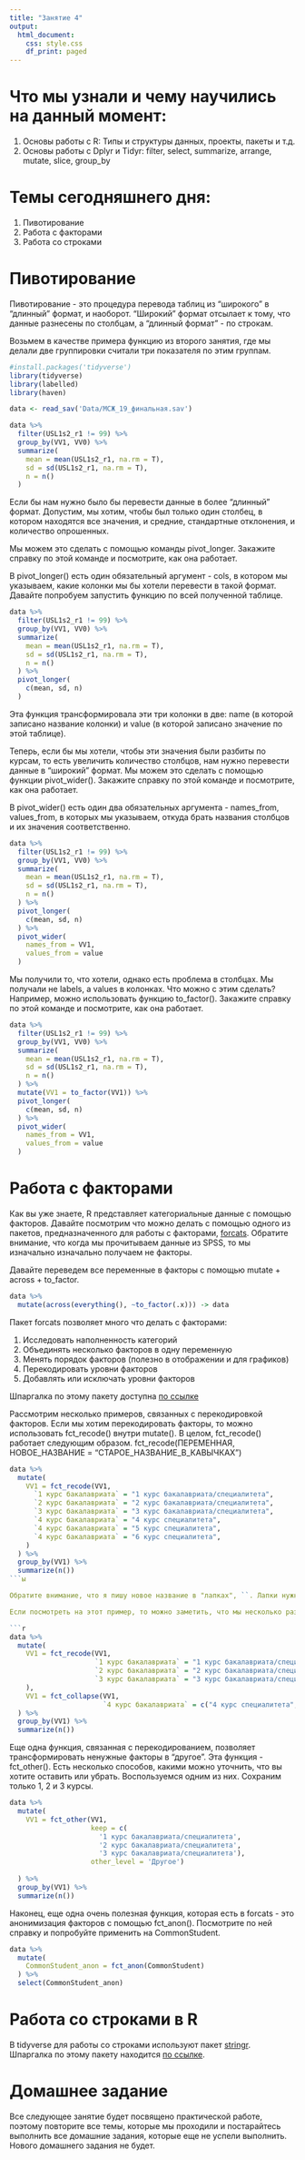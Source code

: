```yaml
---
title: "Занятие 4"
output:
  html_document:
    css: style.css
    df_print: paged
---
```


# Что мы узнали и чему научились на данный момент:

  1. Основы работы с R: Типы и структуры данных, проекты, пакеты и т.д.
  2. Основы работы с Dplyr и Tidyr: filter, select, summarize, arrange, mutate, slice, group_by
  
# Темы сегодняшнего дня:

  1. Пивотирование
  2. Работа с факторами
  3. Работа со строками

# Пивотирование

Пивотирование - это процедура перевода таблиц из "широкого" в "длинный" формат, и наоборот.
"Широкий" формат отсылает к тому, что данные разнесены по столбцам, а "длинный формат" - по строкам. 

Возьмем в качестве примера функцию из второго занятия, где мы делали две группировки считали три показателя по этим группам. 

```r
#install.packages('tidyverse')
library(tidyverse)
library(labelled)
library(haven)

data <- read_sav('Data/МСЖ_19_финальная.sav')

data %>% 
  filter(USL1s2_r1 != 99) %>% 
  group_by(VV1, VV0) %>% 
  summarize(
    mean = mean(USL1s2_r1, na.rm = T), 
    sd = sd(USL1s2_r1, na.rm = T),
    n = n()
  ) 
```

Если бы нам нужно было бы перевести данные в более "длинный" формат. Допустим, мы хотим, чтобы был только один столбец, в котором находятся все значения, и средние, стандартные отклонения, и количество опрошенных. 

Мы можем это сделать с помощью команды pivot_longer. Закажите справку по этой команде и посмотрите, как она работает. 

В pivot_longer() есть один обязательный аргумент - cols, в котором мы указываем, какие колонки мы бы хотели перевести в такой формат. Давайте попробуем запустить функцию по всей полученной таблице.

```r
data %>% 
  filter(USL1s2_r1 != 99) %>% 
  group_by(VV1, VV0) %>% 
  summarize(
    mean = mean(USL1s2_r1, na.rm = T), 
    sd = sd(USL1s2_r1, na.rm = T),
    n = n()
  ) %>% 
  pivot_longer(
    c(mean, sd, n)
  )
```

Эта функция трансформировала эти три колонки в две: name (в которой записано название колонки) и value (в которой записано значение по этой таблице).

Теперь, если бы мы хотели, чтобы эти значения были разбиты по курсам, то есть увеличить количество столбцов, нам нужно перевести данные в "широкий" формат. Мы можем это сделать с помощью функции pivot_wider(). Закажите справку по этой команде и посмотрите, как она работает. 

В pivot_wider() есть один два обязательных аргумента - names_from, values_from, в которых мы указываем, откуда брать названия столбцов и их значения соответственно.

```r
data %>% 
  filter(USL1s2_r1 != 99) %>% 
  group_by(VV1, VV0) %>% 
  summarize(
    mean = mean(USL1s2_r1, na.rm = T), 
    sd = sd(USL1s2_r1, na.rm = T),
    n = n()
  ) %>% 
  pivot_longer(
    c(mean, sd, n)
  ) %>% 
  pivot_wider(
    names_from = VV1,
    values_from = value
  )
```

Мы получили то, что хотели, однако есть проблема в столбцах. Мы получали не labels, а values в колонках. Что можно с этим сделать? Например, можно использовать функцию to_factor(). Закажите справку по этой команде и посмотрите, как она работает.  

```r
data %>% 
  filter(USL1s2_r1 != 99) %>% 
  group_by(VV1, VV0) %>% 
  summarize(
    mean = mean(USL1s2_r1, na.rm = T), 
    sd = sd(USL1s2_r1, na.rm = T),
    n = n()
  ) %>% 
  mutate(VV1 = to_factor(VV1)) %>%
  pivot_longer(
    c(mean, sd, n)
  ) %>% 
  pivot_wider(
    names_from = VV1,
    values_from = value
  )
```

# Работа с факторами

Как вы уже знаете, R представляет категориальные данные с помощью факторов. Давайте посмотрим что можно делать с помощью одного из пакетов, предназначенного для работы с факторами, [forcats](https://forcats.tidyverse.org/). Обратите внимание, что когда мы прочитываем данные из SPSS, то мы изначально изначально получаем не факторы. 

Давайте переведем все переменные в факторы с помощью mutate + across + to_factor.

```r
data %>% 
  mutate(across(everything(), ~to_factor(.x))) -> data
```

Пакет forcats позволяет много что делать с факторами:

  1. Исследовать наполненность категорий
  2. Объединять несколько факторов в одну переменную
  3. Менять порядок факторов (полезно в отображении и для графиков)
  4. Перекодировать уровни факторов
  5. Добавлять или исключать уровни факторов
  
Шпаргалка по этому пакету доступна [по ссылке](https://github.com/rstudio/cheatsheets/raw/master/factors.pdf)

Рассмотрим несколько примеров, связанных с перекодировкой факторов. Если мы хотим перекодировать факторы, то можно использовать fct_recode() внутри mutate(). В целом, fct_recode() работает следующим образом. fct_recode(ПЕРЕМЕННАЯ, НОВОЕ_НАЗВАНИЕ = "СТАРОЕ_НАЗВАНИЕ_В_КАВЫЧКАХ")

```r
data %>% 
  mutate(
    VV1 = fct_recode(VV1,
      `1 курс бакалавриата` = "1 курс бакалавриата/специалитета", 
      `2 курс бакалавриата` = "2 курс бакалавриата/специалитета", 
      `3 курс бакалавриата` = "3 курс бакалавриата/специалитета", 
      `4 курс бакалавриата` = "4 курс специалитета", 
      `4 курс бакалавриата` = "5 курс специалитета", 
      `4 курс бакалавриата` = "6 курс специалитета", 
    )
  ) %>% 
  group_by(VV1) %>% 
  summarize(n())
```ы

Обратите внимание, что я пишу новое название в "лапках", ``. Лапки нужны для того, чтобы писать названия переменных на русском, использовать пробелы и вообще значительно расширить ваши возможности в названиях. 

Если посмотреть на этот пример, то можно заметить, что мы несколько раз повторяли "4 курс". Это можно было бы сделать с помощью fct_collapse(), который схлопывает несколько значений в одно. 

```r
data %>% 
  mutate(
    VV1 = fct_recode(VV1,
                     `1 курс бакалавриата` = "1 курс бакалавриата/специалитета", 
                     `2 курс бакалавриата` = "2 курс бакалавриата/специалитета", 
                     `3 курс бакалавриата` = "3 курс бакалавриата/специалитета", 
    ),
    VV1 = fct_collapse(VV1, 
                       `4 курс бакалавриата` = c("4 курс специалитета", "5 курс специалитета", "6 курс специалитета"))
  ) %>% 
  group_by(VV1) %>% 
  summarize(n())
```

Еще одна функция, связанная с перекодированием, позволяет трансформировать ненужные факторы в "другое". Эта функция - fct_other(). Есть несколько способов, какими можно уточнить, что вы хотите оставить или убрать. Воспользуемся одним из них. Сохраним только 1, 2 и 3 курсы.

```r
data %>% 
  mutate(
    VV1 = fct_other(VV1,
                    keep = c(
                      '1 курс бакалавриата/специалитета',
                      '2 курс бакалавриата/специалитета',
                      '3 курс бакалавриата/специалитета'),
                    other_level = 'Другое')
    
  ) %>% 
  group_by(VV1) %>% 
  summarize(n())
```

Наконец, еще одна очень полезная функция, которая есть в forcats - это анонимизация факторов с помощью fct_anon(). Посмотрите по ней справку и попробуйте применить на CommonStudent.

```r
data %>% 
  mutate(
    CommonStudent_anon = fct_anon(CommonStudent)
  ) %>% 
  select(CommonStudent_anon)
```

# Работа со строками в R

В tidyverse для работы со строками используют пакет [stringr](https://stringr.tidyverse.org/). Шпаргалка по этому пакету находится [по ссылке](https://github.com/rstudio/cheatsheets/blob/master/strings.pdf).

# Домашнее задание

Все следующее занятие будет посвящено практической работе, поэтому повторите все темы, которые мы проходили и постарайтесь выполнить все домашние задания, которые еще не успели выполнить. Нового домашнего задания не будет.

